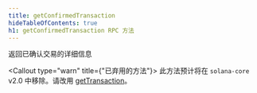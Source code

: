 ```yaml
---
title: getConfirmedTransaction
hideTableOfContents: true
h1: getConfirmedTransaction RPC 方法
---
```


返回已确认交易的详细信息

<Callout type="warn" title={"已弃用的方法"}>
  此方法预计将在 `solana-core`
  v2.0 中移除。请改用 [getTransaction](/docs/rpc/http/gettransaction)。
</Callout>
